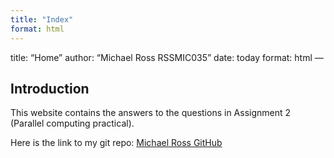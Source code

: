 ```yaml
---
title: "Index"
format: html
---
```


title: "Home"
author: "Michael Ross RSSMIC035"
date: today
format: html
---

## Introduction

This website contains the answers to the questions in Assignment 2 (Parallel computing practical).

Here is the link to my git repo: [Michael Ross GitHub](https://github.com/Mike-Ross1/Assignment-2)

